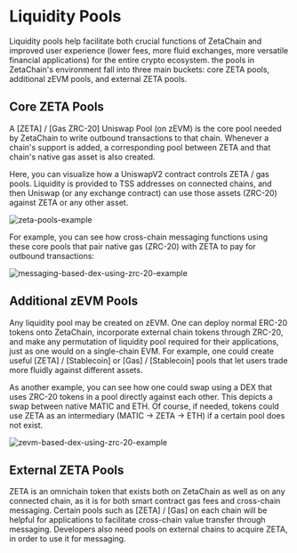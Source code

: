 
# Liquidity Pools

Liquidity pools help facilitate both crucial functions of ZetaChain and improved
user experience (lower fees, more fluid exchanges, more versatile financial
applications) for the entire crypto ecosystem. the pools in ZetaChain's
environment fall into three main buckets: core ZETA pools, additional zEVM
pools, and external ZETA pools.

## Core ZETA Pools

A [ZETA] / [Gas ZRC-20] Uniswap Pool (on zEVM) is the core pool needed by
ZetaChain to write outbound transactions to that chain. Whenever a chain's
support is added, a corresponding pool between ZETA and that chain's native gas
asset is also created.

Here, you can visualize how a UniswapV2 contract controls ZETA / gas pools.
Liquidity is provided to TSS addresses on connected chains, and then Uniswap (or
any exchange contract) can use those assets (ZRC-20) against ZETA or any other
asset.

<Image src="/img/graphs/zeta-pools-example.svg" alt="zeta-pools-example" width={763} height={452} className="w-full" />

For example, you can see how cross-chain messaging functions using these core
pools that pair native gas (ZRC-20) with ZETA to pay for outbound transactions:

<Image
  src="/img/graphs/messaging-based-dex-using-zrc-20-graph.svg"
  alt="messaging-based-dex-using-zrc-20-example"
  width={1190}
  height={624}
  className="w-full"
/>

## Additional zEVM Pools

Any liquidity pool may be created on zEVM. One can deploy normal ERC-20 tokens
onto ZetaChain, incorporate external chain tokens through ZRC-20, and make any
permutation of liquidity pool required for their applications, just as one would
on a single-chain EVM. For example, one could create useful [ZETA] /
[Stablecoin] or [Gas] / [Stablecoin] pools that let users trade more fluidly
against different assets.

As another example, you can see how one could swap using a DEX that uses ZRC-20
tokens in a pool directly against each other. This depicts a swap between native
MATIC and ETH. Of course, if needed, tokens could use ZETA as an intermediary
(MATIC -> ZETA -> ETH) if a certain pool does not exist.

<Image
  src="/img/graphs/zevm-based-dex-using-zrc-20-graph.svg"
  alt="zevm-based-dex-using-zrc-20-example"
  width={1118}
  height={624}
  className="w-full"
/>

## External ZETA Pools

ZETA is an omnichain token that exists both on ZetaChain as well as on any
connected chain, as it is for both smart contract gas fees and cross-chain
messaging. Certain pools such as [ZETA] / [Gas] on each chain will be helpful
for applications to facilitate cross-chain value transfer through messaging.
Developers also need pools on external chains to acquire ZETA, in order to use
it for messaging.
